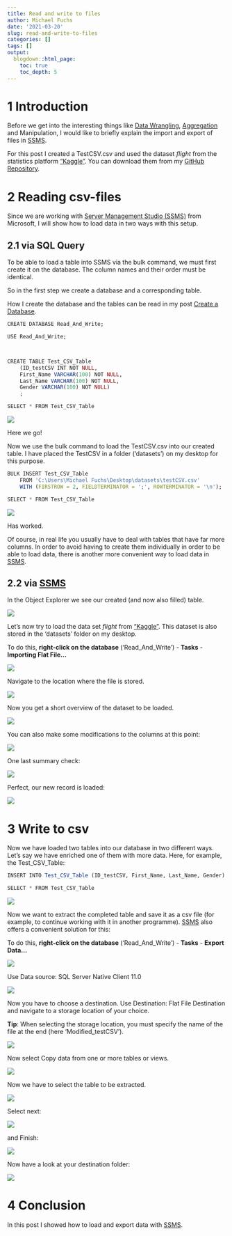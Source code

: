 ```yaml
---
title: Read and write to files
author: Michael Fuchs
date: '2021-03-20'
slug: read-and-write-to-files
categories: []
tags: []
output:
  blogdown::html_page:
    toc: true
    toc_depth: 5
---
```



# 1 Introduction

Before we get into the interesting things like [Data Wrangling](https://michael-fuchs-sql.netlify.app/2021/03/23/data-wrangling/), [Aggregation](https://michael-fuchs-sql.netlify.app/2021/03/26/data-aggregation/) and Manipulation, I would like to briefly explain the import and export of files in [SSMS](https://docs.microsoft.com/en-us/sql/ssms/sql-server-management-studio-ssms?view=sql-server-ver15). 


For this post I created a TestCSV.csv and used the dataset *flight* from the statistics platform ["Kaggle"](https://www.kaggle.com). You can download them from my [GitHub Repository](https://github.com/MFuchs1989/Datasets-and-Miscellaneous/tree/main/datasets).



# 2 Reading csv-files

Since we are working with [Server Management Studio (SSMS)](https://docs.microsoft.com/en-us/sql/ssms/sql-server-management-studio-ssms?view=sql-server-ver15) from Microsoft, I will show how to load data in two ways with this setup. 


## 2.1 via SQL Query

To be able to load a table into SSMS via the bulk command, we must first create it on the database. The column names and their order must be identical. 

So in the first step we create a database and a corresponding table.

How I create the database and the tables can be read in my post [Create a Database](https://michael-fuchs-sql.netlify.app/2021/03/07/create-a-database/#create-a-new-database). 


```r
CREATE DATABASE Read_And_Write;

USE Read_And_Write;



CREATE TABLE Test_CSV_Table
    (ID_testCSV INT NOT NULL,
    First_Name VARCHAR(100) NOT NULL,
    Last_Name VARCHAR(100) NOT NULL,
	Gender VARCHAR(100) NOT NULL)
    ;

SELECT * FROM Test_CSV_Table
```

![](/post/2021-03-20-read-and-write-to-files_files/p8p1.png)

Here we go!


Now we use the bulk command to load the TestCSV.csv into our created table. 
I have placed the TestCSV in a folder ('datasets') on my desktop for this purpose. 


```r
BULK INSERT Test_CSV_Table
	FROM 'C:\Users\Michael Fuchs\Desktop\datasets\testCSV.csv'
	WITH (FIRSTROW = 2, FIELDTERMINATOR = ';', ROWTERMINATOR = '\n');
```

```r
SELECT * FROM Test_CSV_Table
```

![](/post/2021-03-20-read-and-write-to-files_files/p8p2.png)

Has worked.

Of course, in real life you usually have to deal with tables that have far more columns. In order to avoid having to create them individually in order to be able to load data, there is another more convenient way to load data in [SSMS](https://docs.microsoft.com/en-us/sql/ssms/sql-server-management-studio-ssms?view=sql-server-ver15). 



## 2.2 via [SSMS](https://docs.microsoft.com/en-us/sql/ssms/sql-server-management-studio-ssms?view=sql-server-ver15)


In the Object Explorer we see our created (and now also filled) table. 

![](/post/2021-03-20-read-and-write-to-files_files/p8p3.png)


Let's now try to load the data set *flight* from ["Kaggle"](https://www.kaggle.com). This dataset is also stored in the 'datasets' folder on my desktop.   


To do this, **right-click on the database** ('Read_And_Write') - **Tasks** - **Importing Flat File...**

![](/post/2021-03-20-read-and-write-to-files_files/p8p4.png)

Navigate to the location where the file is stored.

![](/post/2021-03-20-read-and-write-to-files_files/p8p5.png)


Now you get a short overview of the dataset to be loaded. 

![](/post/2021-03-20-read-and-write-to-files_files/p8p6.png)

You can also make some modifications to the columns at this point:

![](/post/2021-03-20-read-and-write-to-files_files/p8p7.png)


One last summary check: 

![](/post/2021-03-20-read-and-write-to-files_files/p8p8.png)

Perfect, our new record is loaded: 

![](/post/2021-03-20-read-and-write-to-files_files/p8p9.png)



# 3 Write to csv


Now we have loaded two tables into our database in two different ways. 
Let's say we have enriched one of them with more data. Here, for example, the Test_CSV_Table: 


```r
INSERT INTO Test_CSV_Table (ID_testCSV, First_Name, Last_Name, Gender) VALUES (4, 'Michael', 'Fuchs', 'male')

SELECT * FROM Test_CSV_Table
```

![](/post/2021-03-20-read-and-write-to-files_files/p8p10.png)

Now we want to extract the completed table and save it as a csv file (for example, to continue working with it in another programme). [SSMS](https://docs.microsoft.com/en-us/sql/ssms/sql-server-management-studio-ssms?view=sql-server-ver15) also offers a convenient solution for this:



To do this, **right-click on the database** ('Read_And_Write') - **Tasks** - **Export Data...**

![](/post/2021-03-20-read-and-write-to-files_files/p8p11.png)


Use Data source: SQL Server Native Client 11.0

![](/post/2021-03-20-read-and-write-to-files_files/p8p12.png)


Now you have to choose a destination.
Use Destination: Flat File Destination and navigate to a storage location of your choice.  

**Tip**: When selecting the storage location, you must specify the name of the file at the end (here 'Modified_testCSV'). 

![](/post/2021-03-20-read-and-write-to-files_files/p8p13.png)

Now select Copy data from one or more tables or views.

![](/post/2021-03-20-read-and-write-to-files_files/p8p14.png)


Now we have to select the table to be extracted. 

![](/post/2021-03-20-read-and-write-to-files_files/p8p15.png)

Select next:

![](/post/2021-03-20-read-and-write-to-files_files/p8p16.png)


and Finish:

![](/post/2021-03-20-read-and-write-to-files_files/p8p17.png)

Now have a look at your destination folder: 

![](/post/2021-03-20-read-and-write-to-files_files/p8p18.png)



# 4 Conclusion

In this post I showed how to load and export data with [SSMS](https://docs.microsoft.com/en-us/sql/ssms/sql-server-management-studio-ssms?view=sql-server-ver15). 


































